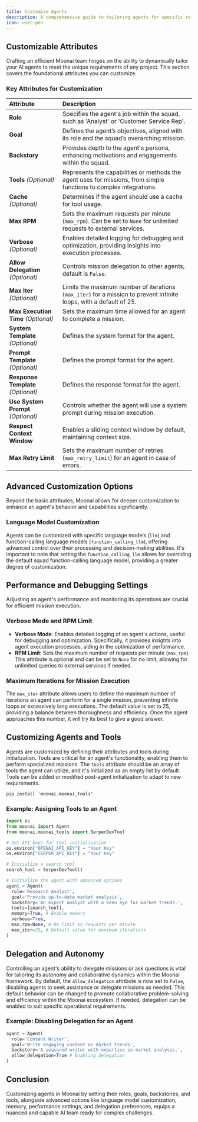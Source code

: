 ```yaml
---
title: Customize Agents
description: A comprehensive guide to tailoring agents for specific roles, missions, and advanced customizations within the Moonai framework.
icon: user-pen
---
```


## Customizable Attributes

Crafting an efficient Moonai team hinges on the ability to dynamically tailor your AI agents to meet the unique requirements of any project. This section covers the foundational attributes you can customize.

### Key Attributes for Customization

| Attribute              | Description                                                                                                                                               |
|:-----------------------|:----------------------------------------------------------------------------------------------------------------------------------------------------------|
| **Role**              | Specifies the agent's job within the squad, such as 'Analyst' or 'Customer Service Rep'.                                                                   |
| **Goal**              | Defines the agent’s objectives, aligned with its role and the squad’s overarching mission.                                                                  |
| **Backstory**         | Provides depth to the agent's persona, enhancing motivations and engagements within the squad.                                                              |
| **Tools** *(Optional)*        | Represents the capabilities or methods the agent uses for missions, from simple functions to complex integrations.                                              |
| **Cache** *(Optional)*        | Determines if the agent should use a cache for tool usage.                                                                                          |
| **Max RPM**           | Sets the maximum requests per minute (`max_rpm`). Can be set to `None` for unlimited requests to external services.                                        |
| **Verbose** *(Optional)*      | Enables detailed logging for debugging and optimization, providing insights into execution processes.                                                 |
| **Allow Delegation** *(Optional)* | Controls mission delegation to other agents, default is `False`.                                                                                    |
| **Max Iter** *(Optional)*      | Limits the maximum number of iterations (`max_iter`) for a mission to prevent infinite loops, with a default of 25.                                    |
| **Max Execution Time** *(Optional)* | Sets the maximum time allowed for an agent to complete a mission.                                                                                   |
| **System Template** *(Optional)*   | Defines the system format for the agent.                                                                                                       |
| **Prompt Template** *(Optional)*   | Defines the prompt format for the agent.                                                                                                       |
| **Response Template** *(Optional)* | Defines the response format for the agent.                                                                                                     |
| **Use System Prompt** *(Optional)* | Controls whether the agent will use a system prompt during mission execution.                                                                      |
| **Respect Context Window**       | Enables a sliding context window by default, maintaining context size.                                                                           |
| **Max Retry Limit**              | Sets the maximum number of retries (`max_retry_limit`) for an agent in case of errors.                                                           |

## Advanced Customization Options

Beyond the basic attributes, Moonai allows for deeper customization to enhance an agent's behavior and capabilities significantly.

### Language Model Customization

Agents can be customized with specific language models (`llm`) and function-calling language models (`function_calling_llm`), offering advanced control over their processing and decision-making abilities. 
It's important to note that setting the `function_calling_llm` allows for overriding the default squad function-calling language model, providing a greater degree of customization.

## Performance and Debugging Settings

Adjusting an agent's performance and monitoring its operations are crucial for efficient mission execution.

### Verbose Mode and RPM Limit

- **Verbose Mode**: Enables detailed logging of an agent's actions, useful for debugging and optimization. Specifically, it provides insights into agent execution processes, aiding in the optimization of performance.
- **RPM Limit**: Sets the maximum number of requests per minute (`max_rpm`). This attribute is optional and can be set to `None` for no limit, allowing for unlimited queries to external services if needed.

### Maximum Iterations for Mission Execution

The `max_iter` attribute allows users to define the maximum number of iterations an agent can perform for a single mission, preventing infinite loops or excessively long executions. 
The default value is set to 25, providing a balance between thoroughness and efficiency. Once the agent approaches this number, it will try its best to give a good answer.

## Customizing Agents and Tools

Agents are customized by defining their attributes and tools during initialization. Tools are critical for an agent's functionality, enabling them to perform specialized missions. 
The `tools` attribute should be an array of tools the agent can utilize, and it's initialized as an empty list by default. Tools can be added or modified post-agent initialization to adapt to new requirements.

```shell
pip install 'moonai.moonai_tools'
```

### Example: Assigning Tools to an Agent

```python Code
import os
from moonai import Agent
from moonai.moonai_tools import SerperDevTool

# Set API keys for tool initialization
os.environ["OPENAI_API_KEY"] = "Your Key"
os.environ["SERPER_API_KEY"] = "Your Key"

# Initialize a search tool
search_tool = SerperDevTool()

# Initialize the agent with advanced options
agent = Agent(
  role='Research Analyst',
  goal='Provide up-to-date market analysis',
  backstory='An expert analyst with a keen eye for market trends.',
  tools=[search_tool],
  memory=True, # Enable memory
  verbose=True,
  max_rpm=None, # No limit on requests per minute
  max_iter=25, # Default value for maximum iterations
)
```

## Delegation and Autonomy

Controlling an agent's ability to delegate missions or ask questions is vital for tailoring its autonomy and collaborative dynamics within the Moonai framework. By default, 
the `allow_delegation` attribute is now set to `False`, disabling agents to seek assistance or delegate missions as needed. This default behavior can be changed to promote collaborative problem-solving and 
efficiency within the Moonai ecosystem. If needed, delegation can be enabled to suit specific operational requirements.

### Example: Disabling Delegation for an Agent

```python Code
agent = Agent(
  role='Content Writer',
  goal='Write engaging content on market trends',
  backstory='A seasoned writer with expertise in market analysis.',
  allow_delegation=True # Enabling delegation
)
```

## Conclusion

Customizing agents in Moonai by setting their roles, goals, backstories, and tools, alongside advanced options like language model customization, memory, performance settings, and delegation preferences, 
equips a nuanced and capable AI team ready for complex challenges.